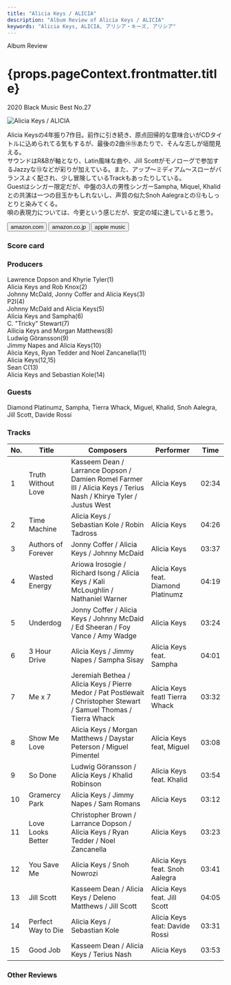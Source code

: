 ```yaml
---
title: "Alicia Keys / ALICIA"
description: "Album Review of Alicia Keys / ALICIA"
keywords: "Alicia Keys, ALICIA, アリシア・キーズ, アリシア"
---
```






<p className="largeP">Album Review</p>
<h1 className="h1--no--margin">{props.pageContext.frontmatter.title}</h1>
<p className="largeP">
  <Link to="/best50/2020/">2020 Black Music Best No.27</Link>
</p>

<Row className="image-card-group">
	<Column colMd={"3"} colLg={"4"} noGutterMdLeft="">
    <ImageCard>

![Alicia Keys / ALICIA](../../images/cd/aliciakeys7L.jpg)

</ImageCard>
	</Column>
	<Column colMd={"4"} colLg={"8"} noGutterMdLeft="">
	<p>
	  Alicia Keysの4年振り7作目。前作に引き続き、原点回帰的な意味合いがCDタイトルに込められてる気もするが、最後の2曲⑭⑮あたりで、そんな志しが垣間見える。
    <br/>サウンドはR&Bが軸となり、Latin風味な曲や、Jill Scottがモノローグで参加するJazzyな⑬などが彩りが加えている。また、アップ～ミディアム～スローがバランスよく配され、少し冒険しているTrackもあったりしている。
    <br/>Guestはシンガー限定だが、中盤の3人の男性シンガーSampha, Miquel, Khalidとの共演は一つの目玉かもしれないし、声質の似たSnoh Aalegraとの⑫もしっとりと染みてくる。
    <br/>唄の表現力については、今更という感じだが、安定の域に達していると思う。</p>
  <div>
	  <Button className="button-right-mergin" href="https://amzn.to/3m42FIE" kind="primary" size="small" renderIcon={ArrowUpRight24}>
      amazon.com
    </Button>
    <Button className="button-right-mergin" href="https://amzn.to/2PEoGBF" kind="secondary" size="small" renderIcon={ArrowUpRight24}>
      amazon.co.jp
    </Button>
    <Button className="button-right-mergin" href="https://apple.co/39uveK6" kind="tertiary" size="small" renderIcon={ArrowUpRight24}>
      apple music
    </Button>
	</div>
	</Column>
</Row>
<Row >
  <Column colMd={"4"} colLg={"4"} noGutterMdLeft="">
    <div>
      <h3>Score card</h3>
	    <SliderJS1 value="5" />
      <SliderJS2 value="1" />
	    <SliderJS3 value="1" />
      <SliderJS4 value="9" />
    </div>
  </Column>
  <Column colMd={"4"} colLg={"8"} noGutterMdLeft="">
    <div>
      <h3>Producers</h3>
      <p>
        Lawrence Dopson and Khyrie Tyler(1)
        <br/>Alicia Keys and Rob Knox(2)
        <br/>Johnny McDald, Jonny Coffer and Alicia Keys(3)
        <br/>P2I(4)
        <br/>Johnny McDald and Alicia Keys(5)
        <br/>Alicia Keys and Sampha(6)
        <br/>C. "Tricky" Stewart(7)
        <br/>Allicia Keys and Morgan Matthews(8)
        <br/>Ludwig Göransson(9)
        <br/>Jimmy Napes and Alicia Keys(10)
        <br/>Alicia Keys, Ryan Tedder and Noel Zancanella(11)
        <br/>Alicia Keys(12,15)
        <br/>Sean C(13)
        <br/>Alicia Keys and Sebastian Kole(14)
      </p>
      <h3>Guests</h3>
      <p>
        Diamond Platinumz, Sampha, Tierra Whack, Miguel, Khalid, Snoh Aalegra, Jill Scott, Davide Rossi
      </p>
    </div>
  </Column>
</Row>

<h3>Tracks</h3>

| No. | Title              | Composers                                                                                                          | Performer                           | Time  |
| --- | ------------------ | ------------------------------------------------------------------------------------------------------------------ | ----------------------------------- | ----- |
| 1   | Truth Without Love | Kasseem Dean / Larrance Dopson / Damien Romel Farmer III / Alicia Keys / Terius Nash / Khirye Tyler / Justus West  | Alicia Keys                         | 02:34 |
| 2   | Time Machine       | Alicia Keys / Sebastian Kole / Robin Tadross                                                                       | Alicia Keys                         | 04:26 |
| 3   | Authors of Forever | Jonny Coffer / Alicia Keys / Johnny McDaid                                                                         | Alicia Keys                         | 03:37 |
| 4   | Wasted Energy      | Ariowa Irosogie / Richard Isong / Alicia Keys / Kali McLoughlin / Nathaniel Warner                                 | Alicia Keys feat. Diamond Platinumz | 04:19 |
| 5   | Underdog           | Jonny Coffer / Alicia Keys / Johnny McDaid / Ed Sheeran / Foy Vance / Amy Wadge                                    | Alicia Keys                         | 03:24 |
| 6   | 3 Hour Drive       | Alicia Keys / Jimmy Napes / Sampha Sisay                                                                           | Alicia Keys feat. Sampha            | 04:01 |
| 7   | Me x 7             | Jeremiah Bethea / Alicia Keys / Pierre Medor / Pat Postlewait / Christopher Stewart / Samuel Thomas / Tierra Whack | Alicia Keys featl Tierra Whack      | 03:32 |
| 8   | Show Me Love       | Alicia Keys / Morgan Matthews / Daystar Peterson / Miguel Pimentel                                                 | Alicia Keys feat, Miguel            | 03:08 |
| 9   | So Done            | Ludwig Göransson / Alicia Keys / Khalid Robinson                                                                   | Alicia Keys feat. Khalid            | 03:54 |
| 10  | Gramercy Park      | Alicia Keys / Jimmy Napes / Sam Romans                                                                             | Alicia Keys                         | 03:12 |
| 11  | Love Looks Better  | Christopher Brown / Larrance Dopson / Alicia Keys / Ryan Tedder / Noel Zancanella                                  | Alicia Keys                         | 03:23 |
| 12  | You Save Me        | Alicia Keys / Snoh Nowrozi                                                                                         | Alicia Keys feat. Snoh Aalegra      | 03:41 |
| 13  | Jill Scott         | Kasseem Dean / Alicia Keys / Deleno Matthews / Jill Scott                                                          | Alicia Keys feat. Jill Scott        | 04:05 |
| 14  | Perfect Way to Die | Alicia Keys / Sebastian Kole                                                                                       | Alicia Keys feat: Davide Rossi      | 03:31 |
| 15  | Good Job           | Kasseem Dean / Alicia Keys / Terius Nash                                                                           | Alicia Keys                         | 03:53 |

<h3>Other Reviews</h3>

<Row>
  <Column colMd={3} colLg={3} noGutterMdLeft>
    <Review1 />
  </Column>
</Row>
